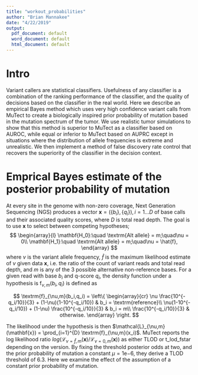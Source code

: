 ```yaml
---
title: "workout_probabilities"
author: "Brian Mannakee"
date: "4/22/2019"
output:
  pdf_document: default
  word_document: default
  html_document: default
---
```


# Intro

Variant callers are statistical classifiers.
Usefulness of any classifier is a combination of the ranking performance of the classifier, and the quality of decisions based on the classifier in the real world.
Here we describe an empirical Bayes method which uses very high confidence variant calls from MuTect to create a biologically inspired prior probability of mutation based in the mutation spectrum of the tumor.
We use realistic tumor simulations to show that this method is superior to MuTect as a classifier based on AUROC, while equal or inferior to MuTect based on AUPRC except in situations where the distribution of allele frequencies is extreme and unrealistic.
We then implement a method of false discovery rate control that recovers the superiority of the classifier in the decision context.

# Emprical Bayes estimate of the posterior probability of mutation

At every site in the genome with non-zero coverage, Next Generation Sequencing (NGS) produces a vector $\mathbf{x}  = (\{b_i\},\{q_i\}), i = 1\dots D$ of base calls and their associated quality scores, where $D$ is total read depth.
The goal is to use $\mathbf{x}$ to select between competing hypotheses;
$$
\begin{array}{l}
\mathbf{H_0}:\quad \textrm{Alt allele} = m;\quad\nu = 0\\
\mathbf{H_1}:\quad \textrm{Alt allele} = m;\quad\nu = \hat{f},
\end{array}
$$
where $\nu$ is the variant allele frequency, $\hat{f}$ is the maximum likelihood estimate of $\nu$ given data $\mathbf{x}$, i.e. the ratio of the count of variant reads and total read depth, and $m$ is any of the 3 possible alternative non-reference bases.
For a given read with base $b_i$ and q-score $q_i$, the density function under a hypothesis is $\textrm{f}_{\nu,m}(b_i,q_i)$ is defined as

$$
  \textrm{f}_{\nu,m}(b_i,q_i) = \left\{
    \begin{array}{cr}
      \nu \frac{10^{-q_i/10}}{3} + (1-\nu)(1-10^{-q_i/10}) & b_i = \textrm{reference}\\
      \nu(1-10^{-q_i/10}) + (1-\nu) \frac{10^{-q_i/10}}{3} & b_i = m\\
      \frac{10^{-q_i/10}}{3} & otherwise.
    \end{array}
    \right.
$$

The likelihood under the hypothesis is then $\mathcal{L}_{\nu,m}(\mathbf{x}) = \prod_{i=1}^{D} \textrm{f}_{\nu,m}(x_i)$.
MuTect reports the log likelihood ratio $log(\mathcal{L}_{\nu=\hat{f},m}(\mathbf{x})/\mathcal{L}_{\nu=0,m}(\mathbf{x}))$ as either TLOD or t_lod_fstar depending on the version.
By fixing the threshold posterior odds at two, and the prior probability of mutation a constant $\mu = 1\mathrm{e}{-6}$, they derive a TLOD threshold of 6.3.
Here we examine the effect of the assumption of a constant prior probability of mutation.
